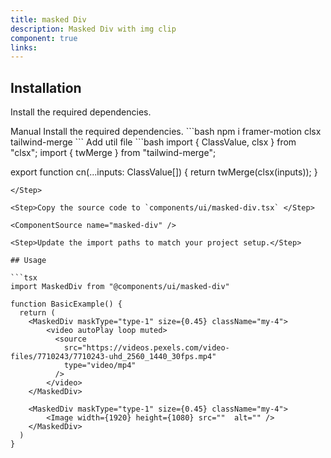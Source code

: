 ```yaml
---
title: masked Div
description: Masked Div with img clip 
component: true
links:
---
```


<ComponentPreview
  name="masked-div-demo"
  className="[&_.preview>[data-orientation=vertical]]:sm:max-w-[70%]"
  description="All variations"
/>

## Installation

Install the required dependencies.

<Tabs defaultValue="manual">

<TabsList>
  <TabsTrigger value="manual">Manual</TabsTrigger>
</TabsList>

<TabsContent value="manual">

<Steps>

<Step>
Install the required dependencies.
```bash
  npm i framer-motion clsx tailwind-merge
```
</Step>
<Step>
Add util file
```bash
import { ClassValue, clsx } from "clsx";
import { twMerge } from "tailwind-merge";
 
export function cn(...inputs: ClassValue[]) {
  return twMerge(clsx(inputs));
}
```
</Step>

<Step>Copy the source code to `components/ui/masked-div.tsx` </Step>

<ComponentSource name="masked-div" />

<Step>Update the import paths to match your project setup.</Step>

## Usage

```tsx
import MaskedDiv from "@components/ui/masked-div"
```

```tsx
function BasicExample() {
  return (
    <MaskedDiv maskType="type-1" size={0.45} className="my-4">
        <video autoPlay loop muted>
          <source
            src="https://videos.pexels.com/video-files/7710243/7710243-uhd_2560_1440_30fps.mp4"
            type="video/mp4"
          />
        </video>
    </MaskedDiv>

    <MaskedDiv maskType="type-1" size={0.45} className="my-4">
        <Image width={1920} height={1080} src=""  alt="" />
    </MaskedDiv>
  )
}
```

</Steps>

</TabsContent>

</Tabs>
